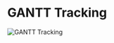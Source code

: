 # GANTT Tracking

![GANTT Tracking](https://lucid.app/publicSegments/view/39a700fe-19ba-4d99-93a7-d53281e3f9b8/image.png)
